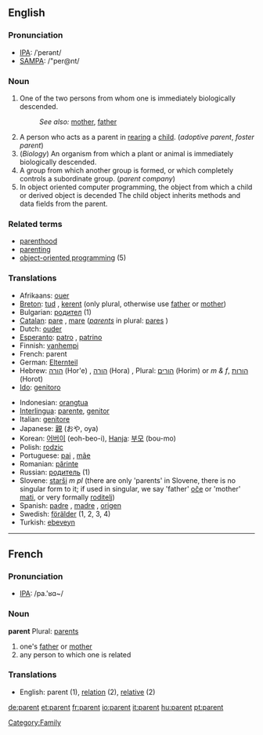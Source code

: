 ==English==

===Pronunciation===
*[[w:IPA|IPA]]: /ˈperənt/
*[[w:SAMPA|SAMPA]]: /"per@nt/

===Noun===
# One of the two persons from whom one is immediately biologically descended.
#:''See also:'' [[mother]], [[father]]
# A person who acts as a parent in [[rear]]ing a [[child]]. (''adoptive parent'', ''foster parent'')
# (''Biology'') An organism from which a plant or animal is immediately biologically descended.
# A group from which another group is formed, or which completely controls a subordinate group. (''parent company'')
# In object oriented computer programming, the object from which a child or derived object is decended  The child object inherits methods and data fields from the parent.

===Related terms===
*[[parenthood]]
*[[parenting]]
*[[w:object-oriented programmig|object-oriented programming]] (5)

===Translations===
{{top}}
*Afrikaans: [[ouer]]
*[[Breton]]: [[tud]] {{p}}, [[kerent]] {{p}} (only plural, otherwise use [[father]] or [[mother]])
*Bulgarian: [[родител]] {{m}} (1)
*[[Catalan]]: [[pare]] {{m}}, [[mare]] {{f}} (''[[parents]]'' in plural: [[pares]] {{m}})
*Dutch: [[ouder]] {{m}}
*[[Esperanto]]: [[patro]] {{m}}, [[patrino]] {{f}}
*Finnish: [[vanhempi]]
*French: parent {{m}}
*German: [[Elternteil]] {{m}}
*Hebrew: [[הורה]] (Hor'e) {{m}}, [[הורה]] (Hora) {{f}}, Plural: [[הורים]] (Horim) {{m}} or ''m & f'', [[הורות]] (Horot) {{f}}
*[[Ido]]: [[genitoro]]
{{mid}}
*Indonesian: [[orangtua]]
*[[Interlingua]]: [[parente]], [[genitor]]
*Italian: [[genitore]]
*Japanese: [[親]] (おや, oya)
*Korean: [[어버이]] (eoh-beo-i), [[Hanja]]: [[부모]] (bou-mo)
*Polish: [[rodzic]] {{m}}
*Portuguese: [[pai]] {{m}}, [[mãe]] {{f}}
*Romanian: [[părinte]] {{m}}
*Russian: [[родитель]] {{m}} (1)
*Slovene: [[starši]] ''m pl'' (there are only 'parents' in Slovene, there is no singular form to it; if used in singular, we say 'father' [[oče]] or 'mother' [[mati]], or very formally [[roditelj]])
*Spanish: [[padre]] {{m}}, [[madre]] {{f}}, [[origen]] {{m}}
*Swedish: [[förälder]] (1, 2, 3, 4)
*Turkish: [[ebeveyn]]
{{bottom}}
----

==French==
===Pronunciation===
*[[w:IPA|IPA]]: /pa.'ʁɑ~/

===Noun===
'''parent''' {{m}}
Plural: [[parents]]
# one's [[father]] or [[mother]]
# any person to which one is related

===Translations===
*English: parent (1), [[relation]] (2), [[relative]] (2)

[[Category:Family]]

[[de:parent]]
[[et:parent]]
[[fr:parent]]
[[io:parent]]
[[it:parent]]
[[hu:parent]]
[[pt:parent]]